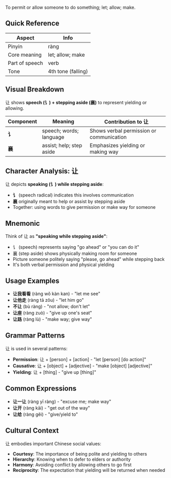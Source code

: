 To permit or allow someone to do something; let; allow; make.

## Quick Reference

| Aspect         | Info                 |
| -------------- | -------------------- |
| Pinyin         | ràng                 |
| Core meaning   | let; allow; make     |
| Part of speech | verb                 |
| Tone           | 4th tone (falling)   |

## Visual Breakdown

让 shows **speech (讠) + stepping aside (襄)** to represent yielding or allowing.

| Component | Meaning                      | Contribution to 让                         |
| --------- | ---------------------------- | ----------------------------------------- |
| **讠**    | speech; words; language      | Shows verbal permission or communication  |
| **襄**    | assist; help; step aside     | Emphasizes yielding or making way         |

## Character Analysis: 让

让 depicts **speaking (讠) while stepping aside**:

- **讠** (speech radical) indicates this involves communication
- **襄** originally meant to help or assist by stepping aside
- Together: using words to give permission or make way for someone

## Mnemonic

Think of 让 as **"speaking while stepping aside"**:

- 讠 (speech) represents saying "go ahead" or "you can do it"
- 襄 (step aside) shows physically making room for someone
- Picture someone politely saying "please, go ahead" while stepping back
- It's both verbal permission and physical yielding

## Usage Examples

- **让我看看** (ràng wǒ kàn kan) - "let me see"
- **让他走** (ràng tā zǒu) - "let him go"
- **不让** (bù ràng) - "not allow; don't let"
- **让座** (ràng zuò) - "give up one's seat"
- **让路** (ràng lù) - "make way; give way"

## Grammar Patterns

让 is used in several patterns:

- **Permission**: 让 + [person] + [action] - "let [person] [do action]"
- **Causative**: 让 + [object] + [adjective] - "make [object] [adjective]"
- **Yielding**: 让 + [thing] - "give up [thing]"

## Common Expressions

- **让一让** (ràng yī ràng) - "excuse me; make way"
- **让开** (ràng kāi) - "get out of the way"
- **让给** (ràng gěi) - "give/yield to"

## Cultural Context

让 embodies important Chinese social values:

- **Courtesy**: The importance of being polite and yielding to others
- **Hierarchy**: Knowing when to defer to elders or authority
- **Harmony**: Avoiding conflict by allowing others to go first
- **Reciprocity**: The expectation that yielding will be returned when needed
